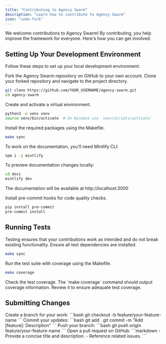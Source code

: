 ```yaml
---
title: "Contributing to Agency Swarm"
description: "Learn how to contribute to Agency Swarm"
icon: "code-fork"
---
```


We welcome contributions to Agency Swarm! By contributing, you help improve the framework for everyone. Here's how you can get involved:

## Setting Up Your Development Environment

Follow these steps to set up your local development environment:

<Steps titleSize="h3">

<Step title="Fork the Repository" icon="code-branch" iconType="solid">
  Fork the Agency Swarm repository on GitHub to your own account.
</Step>

<Step title="Clone Your Fork" icon="arrow-down-to-line" iconType="solid">
Clone your forked repository and navigate to the project directory.

```bash
git clone https://github.com/YOUR_USERNAME/agency-swarm.git
cd agency-swarm
```

</Step>

<Step title="Create a Virtual Environment" icon="laptop-code" iconType="solid">
Create and activate a virtual environment.

```bash
python3 -m venv venv
source venv/bin/activate  # On Windows use `venv\Scripts\activate`
```

</Step>

<Step title="Install Dependencies" icon="download" iconType="solid">
Install the required packages using the Makefile.

```bash
make sync
```

</Step>

<Step title="Install Documentation Tools" icon="book" iconType="solid">
To work on the documentation, you'll need Mintlify CLI:

```bash
npm i -g mintlify
```

To preview documentation changes locally:

```bash
cd docs
mintlify dev
```

The documentation will be available at http://localhost:3000
</Step>

<Step title="Install Pre-Commit Hooks" icon="check" iconType="solid">
Install pre-commit hooks for code quality checks.

```bash
pip install pre-commit
pre-commit install
```

</Step>

</Steps>

## Running Tests

<Tip>
  Testing ensures that your contributions work as intended and do not break existing functionality.
</Tip>

<Steps titleSize="h3">

<Step title="Install Test Dependencies" icon="download" iconType="solid">
Ensure all test dependencies are installed.

```bash
make sync
```

</Step>

<Step title="Run Tests" icon="play" iconType="solid">
Run the test suite with coverage using the Makefile.

```bash
make coverage
```

</Step>

<Step title="Check Test Coverage" icon="chart-bar" iconType="solid">
Check the test coverage. The `make coverage` command should output coverage information. Review it to ensure adequate test coverage.

</Step>

</Steps>

## Submitting Changes

<AccordionGroup>

  <Accordion title="Create Branch" icon="code-branch" iconType="solid">
    Create a branch for your work:
    ```bash
    git checkout -b feature/your-feature-name
    ```
  </Accordion>

  <Accordion title="Commit Changes" icon="git" iconType="solid">
    Commit your updates:
    ```bash
    git add .
    git commit -m "Add [feature]: Description"
    ```
  </Accordion>

  <Accordion title="Push Branch" icon="code-fork" iconType="solid">
    Push your branch:
    ```bash
    git push origin feature/your-feature-name
    ```
  </Accordion>

  <Accordion title="Open PR" icon="paper-plane" iconType="solid">
    Open a pull request on GitHub:
    ```markdown
    - Provide a concise title and description.
    - Reference related issues.
    ```
  </Accordion>

</AccordionGroup>
